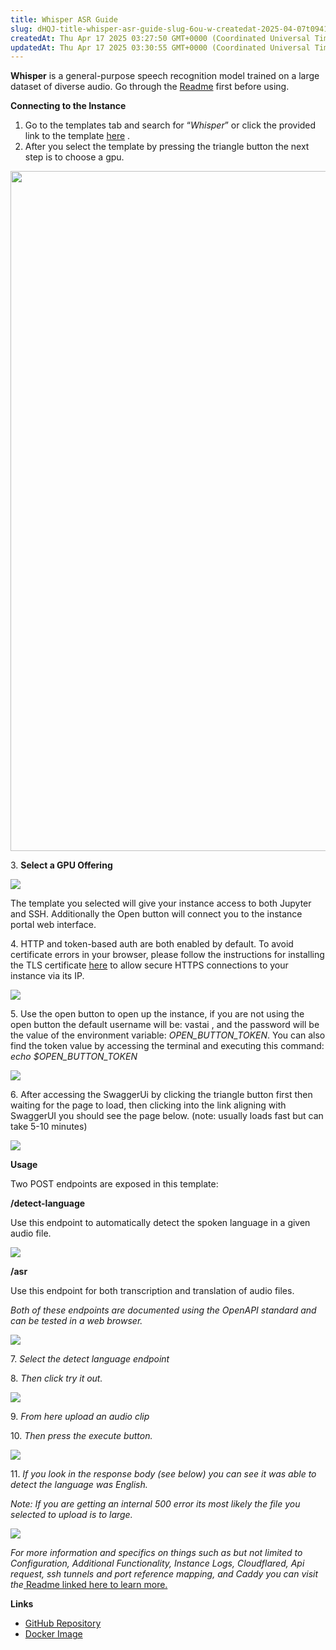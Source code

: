 ```yaml
---
title: Whisper ASR Guide
slug: dHQJ-title-whisper-asr-guide-slug-6ou-w-createdat-2025-04-07t094158045z-updatedat-2025-04-17t032758381z-whisper-is-a-general-purpose-speech-recognition-model-trained-on-a-large-dat
createdAt: Thu Apr 17 2025 03:27:50 GMT+0000 (Coordinated Universal Time)
updatedAt: Thu Apr 17 2025 03:30:55 GMT+0000 (Coordinated Universal Time)
---
```


**Whisper** is a general-purpose speech recognition model trained on a large dataset of diverse audio. Go through the [Readme](https://cloud.vast.ai/template/readme/0c0c7d65cd4ebb2b340fbce39879703b) first before using.&#x20;

**Connecting to the Instance**


1. Go to the templates tab and search for “*Whisper*” or click the provided link to the template [here](https://cloud.vast.ai/?ref_id=62897\&creator_id=62897\&name=Whisper%20ASR%20Webservice) .&#x20;
2. After you select the template by pressing the triangle button the next step is to choose a gpu.

<Image src="https://archbee-image-uploads.s3.amazonaws.com/9WtD9F5n1L2IYJxS0qXDd/21QbXItYo5rPqJ64zlswN_documentation.png" signedSrc="https://archbee-image-uploads.s3.amazonaws.com/9WtD9F5n1L2IYJxS0qXDd/21QbXItYo5rPqJ64zlswN_documentation.png" size="78" width="1166" height="1088" position="center" caption=""></Image>

3\. **Select a GPU Offering&#x20;**

![](https://archbee-image-uploads.s3.amazonaws.com/9WtD9F5n1L2IYJxS0qXDd/0sJYbEh0CKk5AvWStTNJC_screenshot-2025-03-03-at-125949-pm.png)

The template you selected will give your instance access to both Jupyter and SSH. Additionally the Open button will connect you to the instance portal web interface.&#x20;

4\. HTTP and token-based auth are both enabled by default. To avoid certificate errors in your browser, please follow the instructions for installing the TLS certificate [here](https://docs.vast.ai/instances/jupyter#1SmCz) to allow secure HTTPS connections to your instance via its IP.&#x20;

![](https://archbee-image-uploads.s3.amazonaws.com/9WtD9F5n1L2IYJxS0qXDd/VhriNCuO1tOAsLKltC0Yf_installing-the-tls-certificate.png)

5\. Use the open button to open up the instance, if you are not using the open button the default username will be: vastai , and the password will be the value of the environment variable:*&#x20;OPEN\_BUTTON\_TOKEN*. You can also find the token value by accessing the terminal and executing this command: *echo $OPEN\_BUTTON\_TOKEN*

![](https://archbee-image-uploads.s3.amazonaws.com/9WtD9F5n1L2IYJxS0qXDd/bfWYrTnChbrZZCh-Uac_B_instance-portal.png)

6\. After accessing the SwaggerUi by clicking the triangle button first then waiting for the page to load, then clicking into the link aligning with SwaggerUI you should see the page below. (note: usually loads fast but can take 5-10 minutes)&#x20;


![](https://archbee-image-uploads.s3.amazonaws.com/9WtD9F5n1L2IYJxS0qXDd/EQY2eNd5-_CfwKaqfzGRK_endpoints.png)

**Usage**

Two POST endpoints are exposed in this template:

**/detect-language**

Use this endpoint to automatically detect the spoken language in a given audio file.

![](https://archbee-image-uploads.s3.amazonaws.com/9WtD9F5n1L2IYJxS0qXDd/k42btOkbuc4tHrCM3nYyN_screenshot-2025-03-03-at-21051-pm.png)

**/asr**

Use this endpoint for both transcription and translation of audio files.

*Both of these endpoints are documented using the OpenAPI standard and can be tested in a web browser.&#x20;*

![](https://archbee-image-uploads.s3.amazonaws.com/9WtD9F5n1L2IYJxS0qXDd/tq-qciCTkf5MHqQjc_YuR_endpoints.png)

7\. *Select the detect language endpoint*

8\. *Then click try it out.&#x20;*

![](https://archbee-image-uploads.s3.amazonaws.com/9WtD9F5n1L2IYJxS0qXDd/lZ94IQs-MlRhg-21qXXxN_screenshot-2025-03-03-at-21528-pm.png)

9.*&#x20;From here upload an audio clip*&#x20;

10\. *Then press the execute button.&#x20;*

![](https://archbee-image-uploads.s3.amazonaws.com/9WtD9F5n1L2IYJxS0qXDd/pl4cyaVG6ZoXDw9w1-Yh0_screenshot-2025-03-03-at-21906-pm.png)

11.*&#x20;If you look in the response body (see below) you can see it was able to detect the language was English.*&#x20;

*Note: If you are getting an internal 500 error its most likely the file you selected to upload is to large.&#x20;*

![](https://archbee-image-uploads.s3.amazonaws.com/9WtD9F5n1L2IYJxS0qXDd/yzdhNOxa0OBZ4TnRgQmdL_screenshot-2025-03-03-at-23124-pm.png)

*For more information and specifics on things such as but not limited to Configuration, Additional Functionality, Instance Logs, Cloudflared, Api request, ssh tunnels and port reference mapping, and Caddy you can visit the*[ Readme linked here to learn more. ](https://cloud.vast.ai/template/readme/0c0c7d65cd4ebb2b340fbce39879703b)


**Links**

- [GitHub Repository](https://github.com/ahmetoner/whisper-asr-webservice/)
- [Docker Image](https://hub.docker.com/r/onerahmet/openai-whisper-asr-webservice)

